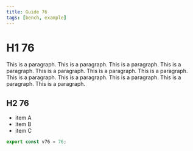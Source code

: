 ```yaml
---
title: Guide 76
tags: [bench, example]
---
```


# H1 76

This is a paragraph. This is a paragraph. This is a paragraph. This is a paragraph. This is a paragraph. This is a paragraph. This is a paragraph. This is a paragraph. This is a paragraph. This is a paragraph. This is a paragraph. This is a paragraph. 

## H2 76

- item A
- item B
- item C

```ts
export const v76 = 76;
```